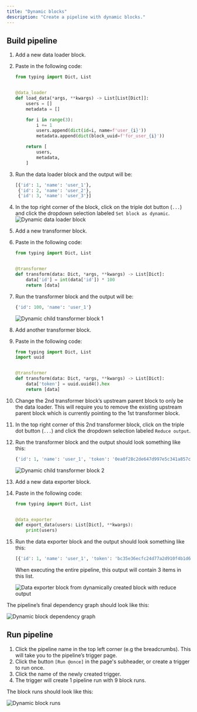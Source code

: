 ```yaml
---
title: "Dynamic blocks"
description: "Create a pipeline with dynamic blocks."
---
```


## Build pipeline

1. Add a new data loader block.
1. Paste in the following code:
    ```python
    from typing import Dict, List


    @data_loader
    def load_data(*args, **kwargs) -> List[List[Dict]]:
        users = []
        metadata = []

        for i in range(3):
            i += 1
            users.append(dict(id=i, name=f'user_{i}'))
            metadata.append(dict(block_uuid=f'for_user_{i}'))

        return [
            users,
            metadata,
        ]
    ```
1. Run the data loader block and the output will be:
    ```python
    [{'id': 1, 'name': 'user_1'},
     {'id': 2, 'name': 'user_2'},
     {'id': 3, 'name': 'user_3'}]
    ```
1. In the top right corner of the block, click on the triple dot button (`...`) and click the
dropdown selection labeled `Set block as dynamic`.
    ![Dynamic data loader block](https://github.com/kozmoai/assets/blob/main/blocks/dynamic-block-data-loader.png?raw=true)
1. Add a new transformer block.
1. Paste in the following code:
    ```python
    from typing import Dict, List


    @transformer
    def transform(data: Dict, *args, **kwargs) -> List[Dict]:
        data['id'] = int(data['id']) * 100
        return [data]
    ```
1. Run the transformer block and the output will be:
    ```python
    {'id': 100, 'name': 'user_1'}
    ```

    ![Dynamic child transformer block 1](https://github.com/kozmoai/assets/blob/main/blocks/dynamic-block-transformer1.png?raw=true)
1. Add another transformer block.
1. Paste in the following code:
    ```python
    from typing import Dict, List
    import uuid


    @transformer
    def transform(data: Dict, *args, **kwargs) -> List[Dict]:
        data['token'] = uuid.uuid4().hex
        return [data]
    ```
1. Change the 2nd transformer block’s upstream parent block to only be the data loader.
This will require you to remove the existing upstream parent block which is currently pointing to
the 1st transformer block.
1. In the top right corner of this 2nd transformer block,
click on the triple dot button (`...`) and click the
dropdown selection labeled `Reduce output`.
1. Run the transformer block and the output should look something like this:
    ```python
    {'id': 1, 'name': 'user_1', 'token': '0ea0f28c2de647d997e5c341a857c92f'}
    ```

    ![Dynamic child transformer block 2](https://github.com/kozmoai/assets/blob/main/blocks/dynamic-block-transformer2.png?raw=true)
1. Add a new data exporter block.
1. Paste in the following code:
    ```python
    from typing import Dict, List


    @data_exporter
    def export_data(users: List[Dict], **kwargs):
        print(users)
    ```
1. Run the data exporter block and the output should look something like this:
    ```python
    [{'id': 1, 'name': 'user_1', 'token': 'bc35e36ecfc24d77a2d910f4b1d6611d'}]
    ```

    When executing the entire pipeline, this output will contain 3 items in this list.

    ![Data exporter block from dynamically created block with reduce output](https://github.com/kozmoai/assets/blob/main/blocks/dynamic-block-data-exporter.png?raw=true)

The pipeline’s final dependency graph should look like this:

![Dynamic block dependency graph](https://github.com/kozmoai/assets/blob/main/blocks/dynamic-block-graph.jpg?raw=true)

## Run pipeline

1. Click the pipeline name in the top left corner (e.g the breadcrumbs).
This will take you to the pipeline’s trigger page.
1. Click the button `[Run @once]` in the page's subheader,
or create a trigger to run once.
1. Click the name of the newly created trigger.
1. The trigger will create 1 pipeline run with 9 block runs.

The block runs should look like this:

![Dynamic block runs](https://github.com/kozmoai/assets/blob/main/blocks/dynamic-block-runs.png?raw=true)
